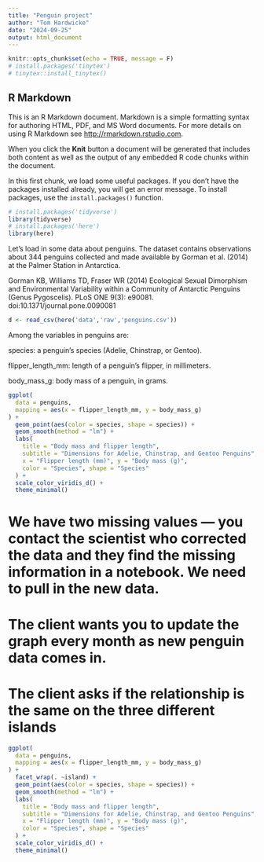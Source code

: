 ```yaml
---
title: "Penguin project"
author: "Tom Hardwicke"
date: "2024-09-25"
output: html_document
---
```


```r
knitr::opts_chunk$set(echo = TRUE, message = F)
# install.packages('tinytex')
# tinytex::install_tinytex()
```


## R Markdown

This is an R Markdown document. Markdown is a simple formatting syntax for authoring HTML, PDF, and MS Word documents. For more details on using R Markdown see <http://rmarkdown.rstudio.com>.

When you click the **Knit** button a document will be generated that includes both content as well as the output of any embedded R code chunks within the document.

In this first chunk, we load some useful packages. If you don't have the packages installed already, you will get an error message. To install packages, use the `install.packages()` function.

```r
# install.packages('tidyverse')
library(tidyverse)
# install.packages('here')
library(here)
```

Let's load in some data about penguins. The dataset contains observations about 344 penguins collected and made available by Gorman et al. (2014) at the Palmer Station in Antarctica. 

Gorman KB, Williams TD, Fraser WR (2014) Ecological Sexual Dimorphism and Environmental Variability within a Community of Antarctic Penguins (Genus Pygoscelis). PLoS ONE 9(3): e90081. doi:10.1371/journal.pone.0090081

```r
d <- read_csv(here('data','raw','penguins.csv'))
```

Among the variables in penguins are:

species: a penguin’s species (Adelie, Chinstrap, or Gentoo).

flipper_length_mm: length of a penguin’s flipper, in millimeters.

body_mass_g: body mass of a penguin, in grams.

```r
ggplot(
  data = penguins,
  mapping = aes(x = flipper_length_mm, y = body_mass_g)
) +
  geom_point(aes(color = species, shape = species)) +
  geom_smooth(method = "lm") +
  labs(
    title = "Body mass and flipper length",
    subtitle = "Dimensions for Adelie, Chinstrap, and Gentoo Penguins",
    x = "Flipper length (mm)", y = "Body mass (g)",
    color = "Species", shape = "Species"
  ) +
  scale_color_viridis_d() +
  theme_minimal()
```

# We have two missing values — you contact the scientist who corrected the data and they find the missing information in a notebook. We need to pull in the new data.

# The client wants you to update the graph every month as new penguin data comes in.

# The client asks if the relationship is the same on the three different islands

```r
ggplot(
  data = penguins,
  mapping = aes(x = flipper_length_mm, y = body_mass_g)
) +
  facet_wrap(. ~island) +
  geom_point(aes(color = species, shape = species)) +
  geom_smooth(method = "lm") +
  labs(
    title = "Body mass and flipper length",
    subtitle = "Dimensions for Adelie, Chinstrap, and Gentoo Penguins",
    x = "Flipper length (mm)", y = "Body mass (g)",
    color = "Species", shape = "Species"
  ) +
  scale_color_viridis_d() +
  theme_minimal()
```
